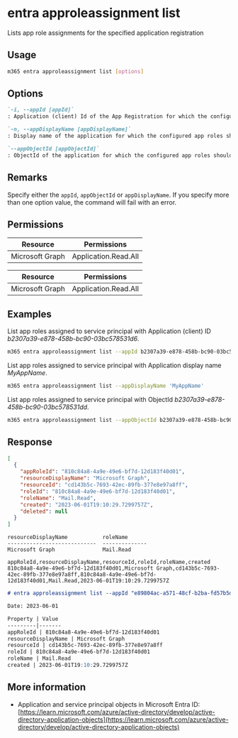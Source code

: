 
# entra approleassignment list

Lists app role assignments for the specified application registration

## Usage

```sh
m365 entra approleassignment list [options]
```

## Options

```md definition-list
`-i, --appId [appId]`
: Application (client) Id of the App Registration for which the configured app roles should be retrieved

`-n, --appDisplayName [appDisplayName]`
: Display name of the application for which the configured app roles should be retrieved

`--appObjectId [appObjectId]`
: ObjectId of the application for which the configured app roles should be retrieved
```

<Global />

## Remarks

Specify either the `appId`, `appObjectId` or `appDisplayName`. If you specify more than one option value, the command will fail with an error.

## Permissions
<Tabs>
  <TabItem value="Delegated">

  | Resource        | Permissions          |
  |-----------------|----------------------|
  | Microsoft Graph | Application.Read.All |

  </TabItem>
  <TabItem value="Application">

  | Resource        | Permissions          |
  |-----------------|----------------------|
  | Microsoft Graph | Application.Read.All |

  </TabItem>
</Tabs>

## Examples

List app roles assigned to service principal with Application (client) ID _b2307a39-e878-458b-bc90-03bc578531d6_.

```sh
m365 entra approleassignment list --appId b2307a39-e878-458b-bc90-03bc578531d6
```

List app roles assigned to service principal with Application display name _MyAppName_.

```sh
m365 entra approleassignment list --appDisplayName 'MyAppName'
```

List app roles assigned to service principal with ObjectId _b2307a39-e878-458b-bc90-03bc578531dd_.

```sh
m365 entra approleassignment list --appObjectId b2307a39-e878-458b-bc90-03bc578531dd
```

## Response

<Tabs>
  <TabItem value="JSON">

  ```json
  [
    {
      "appRoleId": "810c84a8-4a9e-49e6-bf7d-12d183f40d01",
      "resourceDisplayName": "Microsoft Graph",
      "resourceId": "cd143b5c-7693-42ec-89fb-377e8e97a8ff",
      "roleId": "810c84a8-4a9e-49e6-bf7d-12d183f40d01",
      "roleName": "Mail.Read",
      "created": "2023-06-01T19:10:29.7299757Z",
      "deleted": null
    }
  ]
  ```

  </TabItem>
  <TabItem value="Text">

  ```text
  resourceDisplayName           roleName
  ----------------------------  --------------
  Microsoft Graph               Mail.Read
  ```

  </TabItem>
  <TabItem value="CSV">

  ```csv
  appRoleId,resourceDisplayName,resourceId,roleId,roleName,created
  810c84a8-4a9e-49e6-bf7d-12d183f40d01,Microsoft Graph,cd143b5c-7693-42ec-89fb-377e8e97a8ff,810c84a8-4a9e-49e6-bf7d-12d183f40d01,Mail.Read,2023-06-01T19:10:29.7299757Z
  ```

  </TabItem>
  <TabItem value="Markdown">

  ```md
  # entra approleassignment list --appId "e89804ac-a571-48cf-b2ba-fd57b5d49993"

  Date: 2023-06-01

  Property | Value
  ---------|-------
  appRoleId | 810c84a8-4a9e-49e6-bf7d-12d183f40d01
  resourceDisplayName | Microsoft Graph
  resourceId | cd143b5c-7693-42ec-89fb-377e8e97a8ff
  roleId | 810c84a8-4a9e-49e6-bf7d-12d183f40d01
  roleName | Mail.Read
  created | 2023-06-01T19:10:29.7299757Z
  ```

  </TabItem>
</Tabs>

## More information

- Application and service principal objects in Microsoft Entra ID: [https://learn.microsoft.com/azure/active-directory/develop/active-directory-application-objects](https://learn.microsoft.com/azure/active-directory/develop/active-directory-application-objects)
